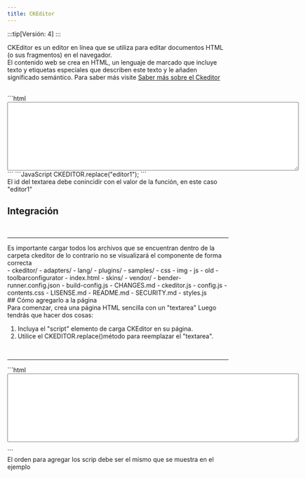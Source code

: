 ```yaml
---
title: CKEditor 
---
```


:::tip[Versión: 4]
:::

CKEditor es un editor en línea que se utiliza para editar documentos HTML (o sus fragmentos) en el navegador.  
El contenido web se crea en HTML, un lenguaje de marcado que incluye texto y etiquetas especiales que describen este texto y le añaden significado semántico.
Para saber más visite <a href="https://ckeditor.com/docs/ckeditor4/latest/guide/dev_installation.html">Saber más sobre el Ckeditor</a>
<div class="inputs">
      <CKEditor />
      <CKEditorExampple />

<br/>
<div class="tabb-m">
<Tabs>
<TabItem label="HTML">
```html
<textarea name="editor1" id="editor1" rows="10" cols="80">
</textarea>
```
</TabItem>
<TabItem label="JS">
```JavaScript
   CKEDITOR.replace("editor1");
```
 <Aside>El id del textarea debe conincidir con el valor de la función, en este caso "editor1"</Aside>
</TabItem>
 </Tabs>
</div>

</div>

## Integración
<br/>
<hr />
<Aside>Es importante cargar todos los archivos que se encuentran dentro de la carpeta ckeditor de lo contrario no se visualizará el componente de forma correcta</Aside>
<FileTree>
    - ckeditor/
        - adapters/
        - lang/
        - plugins/
        - samples/
            - css
            - img
            - js
            - old
            - toolbarconfigurator
            - index.html
        - skins/
        - vendor/
        - bender-runner.config.json
        - build-config.js
        - CHANGES.md
        - ckeditor.js
        - config.js
        - contents.css
        - LISENSE.md
        - README.md
        - SECURITY.md
        - styles.js
</FileTree>
<br/>
## Cómo agregarlo a la página
<br/>
Para comenzar, crea una página HTML sencilla con un "textarea"  Luego tendrás que hacer dos cosas:

1. Incluya el "script" elemento de carga CKEditor  en su página.
2. Utilice el CKEDITOR.replace()método para reemplazar el "textarea".
<br/>
<hr />
 <Card title="Ejemplo" icon="setting">
```html
   <html lang="en">
    <head>
        <meta charset="utf-8">
        <script src="../vendor/ckeditor/ckeditor.js"></script>
    </head>
    <body>
        <form>
            <textarea name="editor1" id="editor1" rows="10" cols="80">
            </textarea>
            <script>
                CKEDITOR.replace( 'editor1' );
            </script>
        </form>
    </body>
</html>
```
<Aside>El orden para agregar los scrip debe ser el mismo que se muestra en el ejemplo</Aside>
  </Card>
